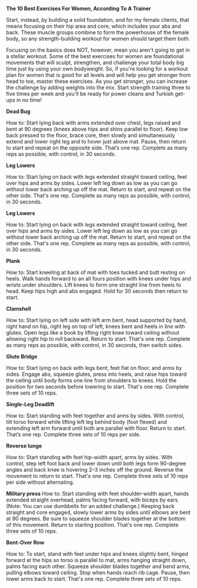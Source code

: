 
**The 10 Best Exercises For Women, According To A Trainer**

Start, instead, by building a solid foundation, and for my female clients, that means focusing on their hip area and core, which includes your abs and back. These muscle groups combine to form the powerhouse of the female body, so any strength-building workout for women should target them both.

Focusing on the basics does NOT, however, mean you aren't going to get in a stellar workout. Some of the best exercises for women are foundational movements that will sculpt, strengthen, and challenge your total body big time just by using your own bodyweight.
So, if you're looking for a workout plan for women that is good for all levels and will help you get stronger from head to toe, master these exercises. As you get stronger, you can increase the challenge by adding weights into the mix. Start strength training three to five times per week and you'll be ready for power cleans and Turkish get-ups in no time!

<YouTube youTubeId="WUgvvPRH7Oc" />

**Dead Bug**

How to: Start lying back with arms extended over chest, legs raised and bent at 90 degrees (knees above hips and shins parallel to floor). Keep low back pressed to the floor, brace core, then slowly and simultaneously extend and lower right leg and to hover just above mat. Pause, then return to start and repeat on the opposite side. That’s one rep. Complete as many reps as possible, with control, in 30 seconds.

**Leg Lowers**

How to: Start lying on back with legs extended straight toward ceiling, feet over hips and arms by sides. Lower left leg down as low as you can go without lower back arching up off the mat. Return to start, and repeat on the other side. That's one rep. Complete as many reps as possible, with control, in 30 seconds.

**Leg Lowers**

How to: Start lying on back with legs extended straight toward ceiling, feet over hips and arms by sides. Lower left leg down as low as you can go without lower back arching up off the mat. Return to start, and repeat on the other side. That's one rep. Complete as many reps as possible, with control, in 30 seconds.

**Plank**

How to: Start kneeling at back of mat with toes tucked and butt resting on heels. Walk hands forward to an all fours position with knees under hips and wrists under shoulders. Lift knees to form one straight line from heels to head. Keep hips high and abs engaged. Hold for 30 seconds then return to start.

**Clamshell**

How to: Start lying on left side with left arm bent, head supported by hand, right hand on hip, right leg on top of left, knees bent and heels in line with glutes. Open legs like a book by lifting right knee toward ceiling without allowing right hip to roll backward. Return to start. That's one rep. Complete as many reps as possible, with control, in 30 seconds, then switch sides.

**Glute Bridge**

How to: Start lying on back with legs bent, feet flat on floor, and arms by sides. Engage abs, squeeze glutes, press into heels, and raise hips toward the ceiling until body forms one line from shoulders to knees. Hold the position for two seconds before lowering to start. That's one rep. Complete three sets of 10 reps.

**Single-Leg Deadlift**

How to: Start standing with feet together and arms by sides. With control, tilt torso forward while lifting left leg behind body (foot flexed) and extending left arm forward until both are parallel with floor. Return to start. That’s one rep. Complete three sets of 10 reps per side.

**Reverse lunge**

How to: Start standing with feet hip-width apart, arms by sides. With control, step left foot back and lower down until both legs form 90-degree angles and back knee is hovering 2–3 inches off the ground. Reverse the movement to return to start. That's one rep. Complete three sets of 10 reps per side without alternating.

**Military press**
How to: Start standing with feet shoulder-width apart, hands extended straight overhead, palms facing forward, with biceps by ears. (Note: You can use dumbbells for an added challenge.) Keeping back straight and core engaged, slowly lower arms by sides until elbows are bent at 90 degrees. Be sure to squeeze shoulder blades together at the bottom of this movement. Return to starting position. That's one rep. Complete three sets of 10 reps.

**Bent-Over Row**

How to: To start, stand with feet under hips and knees slightly bent, hinged forward at the hips so torso is parallel to mat, arms hanging straight down, palms facing each other. Squeeze shoulder blades together and bend arms, pulling elbows toward ceiling. Stop when hands reach rib cage. Pause, then lower arms back to start. That's one rep. Complete three sets of 10 reps.

